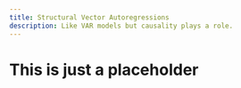 ```yaml
---
title: Structural Vector Autoregressions
description: Like VAR models but causality plays a role. 
---
```


# This is just a placeholder
